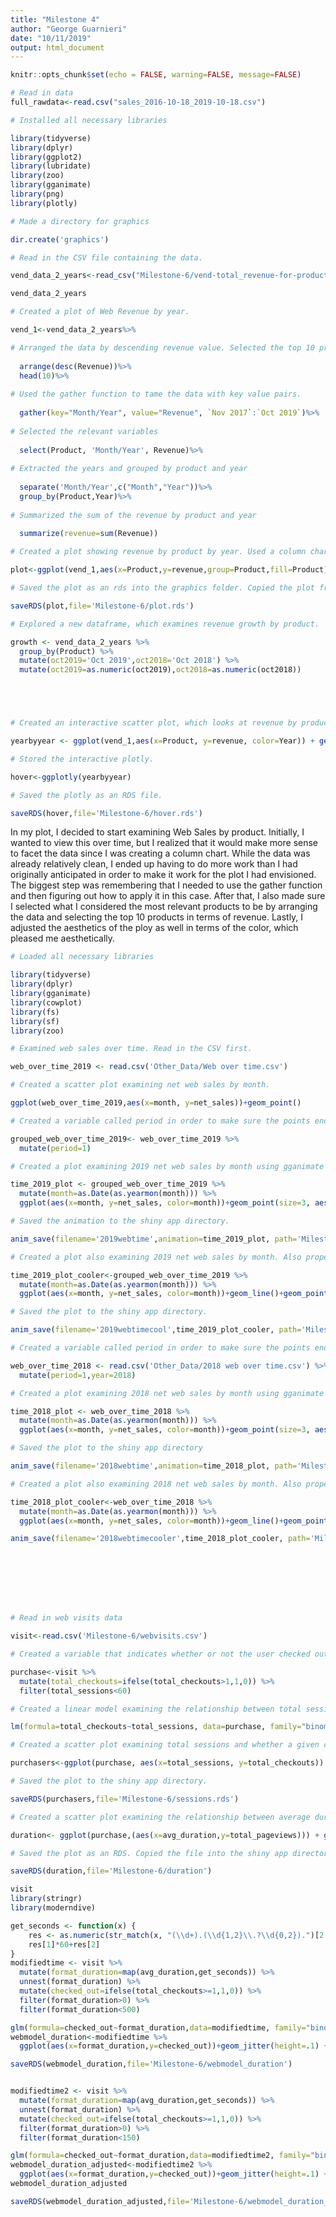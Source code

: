 ```yaml
---
title: "Milestone 4"
author: "George Guarnieri"
date: "10/11/2019"
output: html_document
---
```


```r
knitr::opts_chunk$set(echo = FALSE, warning=FALSE, message=FALSE)
```



```r
# Read in data
full_rawdata<-read.csv("sales_2016-10-18_2019-10-18.csv")
```





```r

# Installed all necessary libraries

library(tidyverse)
library(dplyr)
library(ggplot2)
library(lubridate)
library(zoo)
library(gganimate)
library(png)
library(plotly)

# Made a directory for graphics

dir.create('graphics')

# Read in the CSV file containing the data.

vend_data_2_years<-read_csv("Milestone-6/vend-total_revenue-for-product-by-month (2).csv")

vend_data_2_years

# Created a plot of Web Revenue by year.

vend_1<-vend_data_2_years%>%

# Arranged the data by descending revenue value. Selected the top 10 products in terms of Revenue. 
  
  arrange(desc(Revenue))%>%
  head(10)%>%
  
# Used the gather function to tame the data with key value pairs.
  
  gather(key="Month/Year", value="Revenue", `Nov 2017`:`Oct 2019`)%>%
  
# Selected the relevant variables
  
  select(Product, 'Month/Year', Revenue)%>%
  
# Extracted the years and grouped by product and year
  
  separate('Month/Year',c("Month","Year"))%>%
  group_by(Product,Year)%>%
  
# Summarized the sum of the revenue by product and year
  
  summarize(revenue=sum(Revenue))

# Created a plot showing revenue by product by year. Used a column chart and facet wrapped by year. Gave the chart a title, subtitle, and axis labels. Removed the tick labels from the x-axis since they were too crowded.

plot<-ggplot(vend_1,aes(x=Product,y=revenue,group=Product,fill=Product))+geom_col()+facet_wrap(~Year)+labs(title="Web Revenue by Product 2017-2019",subtitle="Data Sourced From Vend",y="Revenue",x="Product")+theme(axis.text.x=element_blank(),axis.ticks.x=element_blank())

# Saved the plot as an rds into the graphics folder. Copied the plot from the graphics folder into the shiny app directory.

saveRDS(plot,file='Milestone-6/plot.rds')

# Explored a new dataframe, which examines revenue growth by product.

growth <- vend_data_2_years %>%
  group_by(Product) %>%
  mutate(oct2019='Oct 2019',oct2018='Oct 2018') %>%
  mutate(oct2019=as.numeric(oct2019),oct2018=as.numeric(oct2018)) 





# Created an interactive scatter plot, which looks at revenue by product for each of the three years of data. 

yearbyyear <- ggplot(vend_1,aes(x=Product, y=revenue, color=Year)) + geom_point() +  theme(axis.text.x = element_text(angle = 90, hjust = 1)) + labs(x="Product", y="Revenue")

# Stored the interactive plotly.

hover<-ggplotly(yearbyyear)

# Saved the plotly as an RDS file.

saveRDS(hover,file='Milestone-6/hover.rds')


```

In my plot, I decided to start examining Web Sales by product. Initially, I wanted to view this over time, but I realized that it would make more sense to facet the data since I was creating a column chart. While the data was already relatively clean, I ended up having to do more work than I had originally anticipated in order to make it work for the plot I had envisioned. The biggest step was remembering that I needed to use the gather function and then figuring out how to apply it in this case. After that, I also made sure I selected what I considered the most relevant products to be by arranging the data and selecting the top 10 products in terms of revenue. Lastly, I adjusted the aesthetics of the ploy as well in terms of the color, which pleased me aesthetically. 


```r

# Loaded all necessary libraries

library(tidyverse)
library(dplyr)
library(gganimate)
library(cowplot)
library(fs)
library(sf)
library(zoo)

# Examined web sales over time. Read in the CSV first.

web_over_time_2019 <- read.csv('Other_Data/Web over time.csv')

# Created a scatter plot examining net web sales by month. 

ggplot(web_over_time_2019,aes(x=month, y=net_sales))+geom_point()

# Created a variable called period in order to make sure the points ended up grouped properly when using transition states.

grouped_web_over_time_2019<- web_over_time_2019 %>%
  mutate(period=1)

# Created a plot examining 2019 net web sales by month using gganimate and transition states. Mutated so that month was properly formatted as a date. Styled the plot as well. 

time_2019_plot <- grouped_web_over_time_2019 %>%
  mutate(month=as.Date(as.yearmon(month))) %>%
  ggplot(aes(x=month, y=net_sales, color=month))+geom_point(size=3, aes(group=period))+transition_states(month) +     labs(title="2019 Web Sales by Month",x="Month", y="Net Sales") + shadow_mark()

# Saved the animation to the shiny app directory.

anim_save(filename='2019webtime',animation=time_2019_plot, path='Milestone-6')

# Created a plot also examining 2019 net web sales by month. Also properly formatted the month as a date. In this case, used a different animation to do a reveal creating a line as opposed to appearance and dissapearance. 

time_2019_plot_cooler<-grouped_web_over_time_2019 %>%
  mutate(month=as.Date(as.yearmon(month))) %>%
  ggplot(aes(x=month, y=net_sales, color=month))+geom_line()+geom_point(size=3, aes(group=period))+ coord_cartesian(clip = 'off') +transition_reveal(month) + labs(title='2019 Web Sales by Month',x="Month", y="Net Sales")

# Saved the plot to the shiny app directory.

anim_save(filename='2019webtimecool',time_2019_plot_cooler, path='Milestone-6')

# Created a variable called period in order to make sure the points ended up grouped properly when using transition states.

web_over_time_2018 <- read.csv('Other_Data/2018 web over time.csv') %>%
  mutate(period=1,year=2018)

# Created a plot examining 2018 net web sales by month using gganimate and transition states. Mutated so that month was properly formatted as a date. Styled the plot as well. 

time_2018_plot <- web_over_time_2018 %>%
  mutate(month=as.Date(as.yearmon(month))) %>%
  ggplot(aes(x=month, y=net_sales, color=month))+geom_point(size=3, aes(group=period))+transition_states(month) + labs(title="2018 Web Sales",x="Month", y="Net Sales")+shadow_trail()

# Saved the plot to the shiny app directory

anim_save(filename='2018webtime',animation=time_2018_plot, path='Milestone-6')

# Created a plot also examining 2018 net web sales by month. Also properly formatted the month as a date. In this case, used a different animation to do a reveal creating a line as opposed to appearance and dissapearance. 

time_2018_plot_cooler<-web_over_time_2018 %>%
  mutate(month=as.Date(as.yearmon(month))) %>%
  ggplot(aes(x=month, y=net_sales, color=month))+geom_line()+geom_point(size=3, aes(group=period))+ coord_cartesian(clip = 'off') +transition_reveal(month) + labs(title='2018 Web Sales by Month',x="Month", y="Net Sales")

anim_save(filename='2018webtimecooler',time_2018_plot_cooler, path='Milestone-6')









```

```r

# Read in web visits data

visit<-read.csv('Milestone-6/webvisits.csv')
```

```r

# Created a variable that indicates whether or not the user checked out. Made this "binomial." Filtered sessions to remove potential outliers.

purchase<-visit %>%
  mutate(total_checkouts=ifelse(total_checkouts>1,1,0)) %>%
  filter(total_sessions<60)

# Created a linear model examining the relationship between total sessions and checkouts. Made this model of family binomial.

lm(formula=total_checkouts~total_sessions, data=purchase, family="binomial")

# Created a scatter plot examining total sessions and whether a given customer checked out or not. Plotted a regression curve as well.

purchasers<-ggplot(purchase, aes(x=total_sessions, y=total_checkouts)) + geom_jitter(height=.1) + geom_smooth() + labs(x='Total Sessions', y='Checked Out')

# Saved the plot to the shiny app directory.

saveRDS(purchasers,file='Milestone-6/sessions.rds')

# Created a scatter plot examining the relationship between average duration and total pageviews. Styled the plot as well.

duration<- ggplot(purchase,(aes(x=avg_duration,y=total_pageviews))) + geom_jitter() + labs(title='Page Duration vs. Total Pageviews', x='Duration', y='Pageviews')

# Saved the plot as an RDS. Copied the file into the shiny app directory. 

saveRDS(duration,file='Milestone-6/duration')

```

```r
visit
library(stringr)
library(moderndive)

get_seconds <- function(x) {
    res <- as.numeric(str_match(x, "(\\d+).(\\d{1,2}\\.?\\d{0,2}).")[2:3])
    res[1]*60+res[2]
}
modifiedtime <- visit %>%
  mutate(format_duration=map(avg_duration,get_seconds)) %>%
  unnest(format_duration) %>%
  mutate(checked_out=ifelse(total_checkouts>=1,1,0)) %>%
  filter(format_duration>0) %>%
  filter(format_duration<500)

glm(formula=checked_out~format_duration,data=modifiedtime, family="binomial")
webmodel_duration<-modifiedtime %>%
  ggplot(aes(x=format_duration,y=checked_out))+geom_jitter(height=.1) + geom_smooth()

saveRDS(webmodel_duration,file='Milestone-6/webmodel_duration')


modifiedtime2 <- visit %>%
  mutate(format_duration=map(avg_duration,get_seconds)) %>%
  unnest(format_duration) %>%
  mutate(checked_out=ifelse(total_checkouts>=1,1,0)) %>%
  filter(format_duration>0) %>%
  filter(format_duration<150) 

glm(formula=checked_out~format_duration,data=modifiedtime2, family="binomial")
webmodel_duration_adjusted<-modifiedtime2 %>%
  ggplot(aes(x=format_duration,y=checked_out))+geom_jitter(height=.1) + geom_smooth()
webmodel_duration_adjusted

saveRDS(webmodel_duration_adjusted,file='Milestone-6/webmodel_duration_adjusted')
```

